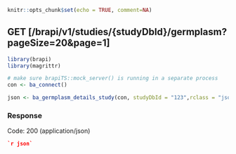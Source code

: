 ```r
knitr::opts_chunk$set(echo = TRUE, comment=NA)
```
## GET [/brapi/v1/studies/{studyDbId}/germplasm?pageSize=20&page=1]
```r
library(brapi)
library(magrittr)

# make sure brapiTS::mock_server() is running in a separate process
con <- ba_connect()

json <- ba_germplasm_details_study(con, studyDbId = "123",rclass = "json")
```

### Response

Code: 200 (application/json)

```json
`r json`
```


